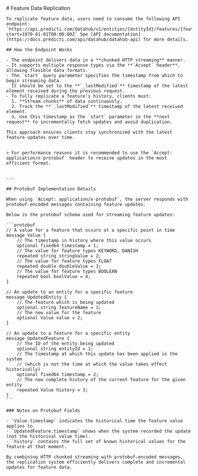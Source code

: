 <div className={'mdx-layout'}>
  <section>
    # Feature Data Replication

    To replicate feature data, users need to consume the following API endpoint: `https://api.predicti.com/datahub/v1/entities/{entityId}/features/{featureName}/history?start=1970-01-01T00:00:00Z` See [API documentation](https://docs.predicti.com/api/datahub/datahub-api) for more details.

    ## How the Endpoint Works

    - The endpoint delivers data in a **chunked HTTP streaming** manner.
    - It supports multiple response types via the **`Accept` header**, allowing flexible data formats.
    - The `start` query parameter specifies the timestamp from which to begin streaming data.
      It should be set to the **`_lastModified`** timestamp of the latest element received during the previous request.
    - To fully replicate a feature's history, clients must:
      1. **Stream chunks** of data continuously.
      2. Track the **`_lastModified`** timestamp of the latest received element.
      3. Use this timestamp as the `start` parameter in the **next request** to incrementally fetch updates and avoid duplication.

    This approach ensures clients stay synchronized with the latest feature updates over time.


    > For performance reasons it is recommended to use the `Accept: application/x-protobuf` header to receive updates in the most efficient format.


    ---

    ## Protobuf Implementation Details

    When using `Accept: application/x-protobuf`, the server responds with protobuf-encoded messages containing feature updates.

    Below is the protobuf schema used for streaming feature updates:

    ```protobuf
    // A value for a feature that occurs at a specific point in time
    message Value {
        // The timestamp in history where this value occurs
        optional fixed64 timestamp = 1;
        // The value for feature types KEYWORD, DANISH
        repeated string stringValue = 2;
        // The value for feature types FLOAT
        repeated double doubleValue = 3;
        // The value for feature types BOOLEAN
        repeated bool boolValue = 4;
    }

    // An update to an entity for a specific feature
    message UpdatedEntity {
        // The feature which is being updated
        optional string featureName = 1;
        // The new value for the feature
        optional Value value = 2;
    }

    // An update to a feature for a specific entity
    message UpdatedFeature {
        // The ID of the entity being updated
        optional string entityId = 1;
        // The timestamp at which this update has been applied in the system
        // (which is not the time at which the value takes effect historically)
        optional fixed64 timestamp = 2;
        // The new complete history of the current feature for the given entity
        repeated Value history = 3;
    }
    ```

    ### Notes on Protobuf Fields

    - `Value.timestamp` indicates the historical time the feature value applies to.
    - `UpdatedFeature.timestamp` shows when the system recorded the update (not the historical value time).
    - `history` contains the full set of known historical values for the feature at that moment.

    By combining HTTP chunked streaming with protobuf-encoded messages, the replication system efficiently delivers complete and incremental updates for feature data.

  </section>
</div>
